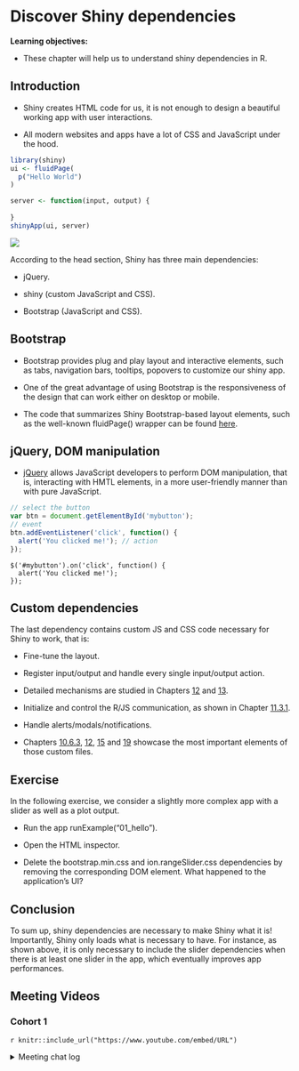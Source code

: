 # Discover Shiny dependencies

**Learning objectives:**

- These chapter will help us to understand shiny dependencies in R.

## Introduction

- Shiny creates HTML code for us, it is not enough to design a beautiful working app with user interactions.

-  All modern websites and apps have a lot of CSS and JavaScript under the hood.

```r
library(shiny)
ui <- fluidPage(
  p("Hello World")
)

server <- function(input, output) {
  
}
shinyApp(ui, server)
```


![](image/2023-02-24.png)

According to the head section, Shiny has three main dependencies:

- jQuery.

- shiny (custom JavaScript and CSS).

- Bootstrap (JavaScript and CSS).

## Bootstrap

- Bootstrap provides plug and play layout and interactive elements, such as tabs, navigation bars, tooltips, popovers to customize our shiny app.

- One of the great advantage of using Bootstrap is the responsiveness of the design that can work either on desktop or mobile.

- The code that summarizes Shiny Bootstrap-based layout elements, such as the well-known fluidPage() wrapper can be found [here](https://github.com/rstudio/shiny/blob/60db1e02b03d8e6fb146c9bb1bbfbce269231add/R/bootstrap-layout.R).

## jQuery, DOM manipulation

- [jQuery](https://jquery.com/) allows JavaScript developers to perform DOM manipulation, that is, interacting with HMTL elements, in a more user-friendly manner than with pure JavaScript.

```js
// select the button
var btn = document.getElementById('mybutton');
// event
btn.addEventListener('click', function() {
  alert('You clicked me!'); // action
});
```

```jq
$('#mybutton').on('click', function() {
  alert('You clicked me!');
});
```

## Custom dependencies

The last dependency contains custom JS and CSS code necessary for Shiny to work, that is:

- Fine-tune the layout.

- Register input/output and handle every single input/output action.

- Detailed mechanisms are studied in Chapters [12](https://unleash-shiny.rinterface.com/shiny-input-system.html#shiny-input-system) and [13](https://unleash-shiny.rinterface.com/shiny-input-lifecycle.html#shiny-input-lifecycle).

- Initialize and control the R/JS communication, as shown in Chapter [11.3.1](https://unleash-shiny.rinterface.com/shiny-intro.html#from-R-to-JS).

- Handle alerts/modals/notifications.

- Chapters [10.6.3](https://unleash-shiny.rinterface.com/survival-kit-javascript.html#shiny-js-object), [12](https://unleash-shiny.rinterface.com/shiny-input-system.html#shiny-input-system), [15](https://unleash-shiny.rinterface.com/shiny-custom-handler.html#shiny-custom-handler) and [19](https://unleash-shiny.rinterface.com/custom-templates-interactivity.html#custom-templates-interactivity) showcase the most important elements of those custom files.

## Exercise

In the following exercise, we consider a slightly more complex app with a slider as well as a plot output.

- Run the app runExample("01_hello").

- Open the HTML inspector.

- Delete the bootstrap.min.css and ion.rangeSlider.css dependencies by removing the corresponding DOM element.
What happened to the application’s UI?


## Conclusion

To sum up, shiny dependencies are necessary to make Shiny what it is! Importantly, Shiny only loads what is necessary to have. For instance, as shown above, it is only necessary to include the slider dependencies when there is at least one slider in the app, which eventually improves app performances.


## Meeting Videos

### Cohort 1

`r knitr::include_url("https://www.youtube.com/embed/URL")`

<details>
<summary> Meeting chat log </summary>

```
00:09:25	Oluwafemi Oyedele: Hi Federica, Good Day!!!
00:10:49	Lucio Cornejo: Hello everyone
00:10:55	Russ: Hi
00:19:18	Lucio Cornejo: https://github.com/rstudio/shiny/issues/2630#issuecomment-533344017
00:20:02	Trevin: I didn't explore this at all, but curious if Shiny for Python has different dependencies compared to R
00:21:56	Arthur Shaw: Reacted to "I didn't explore thi..." with 🤔
00:24:05	Russ: https://shiny.rstudio.com/articles/layout-guide.html
00:24:09	Arthur Shaw: https://shiny.rstudio.com/articles/layout-guide.html
00:25:51	Lucio Cornejo: https://getbootstrap.com/docs/5.0/layout/containers/
00:30:48	Lucio Cornejo: about the Shiny for Python dependencies: https://shinylive.io/py/examples/
00:34:57	Trevin: Awesome, thank you!
00:35:12	Lucio Cornejo: https://github.com/rstudio/shiny/issues/2630#issuecomment-533344017
00:37:10	Trevin: It's frozen for me too
00:44:12	Lucio Cornejo: I think the removals work great for the example app that comes with the Shiny library
00:44:20	Lucio Cornejo: specially due to the slider pressence
00:47:10	Lucio Cornejo: we also lose reponseiveness when removing bootstrap
00:47:15	Lucio Cornejo: once the width screen changes
00:50:12	Lucio Cornejo: https://shiny.rstudio.com/reference/shiny/1.7.0/suppressdependencies
00:52:08	Lucio Cornejo: If one doesn't want to use jQuery, this page is very useful: https://youmightnotneedjquery.com/
00:54:59	Lucio Cornejo: Byee everyone. See you in three weeks!
```
</details>
